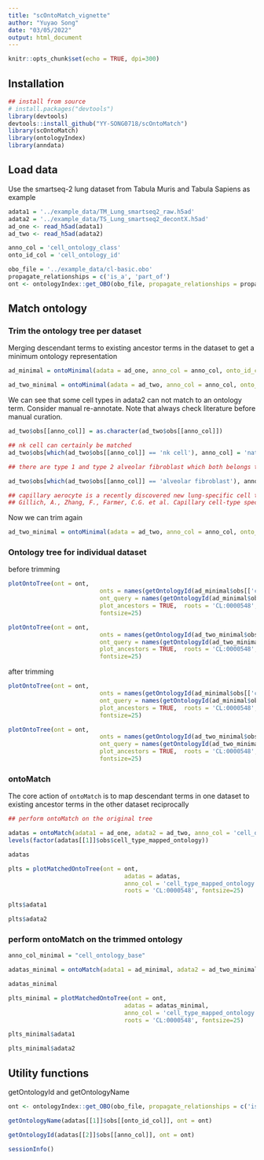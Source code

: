 ```yaml
---
title: "scOntoMatch_vignette"
author: "Yuyao Song"
date: "03/05/2022"
output: html_document
---
```


```r
knitr::opts_chunk$set(echo = TRUE, dpi=300)
```



## Installation

```r

## install from source
# install.packages("devtools")
library(devtools)
devtools::install_github("YY-SONG0718/scOntoMatch")
library(scOntoMatch)
library(ontologyIndex)
library(anndata)
```

## Load data

Use the smartseq-2 lung dataset from Tabula Muris and Tabula Sapiens as example

```r
adata1 = '../example_data/TM_Lung_smartseq2_raw.h5ad'
adata2 = '../example_data/TS_Lung_smartseq2_decontX.h5ad'
ad_one <- read_h5ad(adata1)
ad_two <- read_h5ad(adata2)

anno_col = 'cell_ontology_class'
onto_id_col = 'cell_ontology_id'

obo_file = '../example_data/cl-basic.obo'
propagate_relationships = c('is_a', 'part_of')
ont <- ontologyIndex::get_OBO(obo_file, propagate_relationships = propagate_relationships)
```


## Match ontology

### Trim the ontology tree per dataset

Merging descendant terms to existing ancestor terms in the dataset to get a minimum ontology representation
```r

ad_minimal = ontoMinimal(adata = ad_one, anno_col = anno_col, onto_id_col = onto_id_col, ont = ont)

```
```r

ad_two_minimal = ontoMinimal(adata = ad_two, anno_col = anno_col, onto_id_col = onto_id_col, ont = ont)

```

We can see that some cell types in adata2 can not match to an ontology term. Consider manual re-annotate. Note that always check literature before manual curation.
```r
ad_two$obs[[anno_col]] = as.character(ad_two$obs[[anno_col]])

## nk cell can certainly be matched
ad_two$obs[which(ad_two$obs[[anno_col]] == 'nk cell'), anno_col] = 'natural killer cell'

## there are type 1 and type 2 alveolar fibroblast which both belongs to fibroblast of lung

ad_two$obs[which(ad_two$obs[[anno_col]] == 'alveolar fibroblast'), anno_col] = 'fibroblast of lung'

## capillary aerocyte is a recently discovered new lung-specific cell type that is good to keep it
## Gillich, A., Zhang, F., Farmer, C.G. et al. Capillary cell-type specialization in the alveolus. Nature 586, 785–789 (2020). https://doi.org/10.1038/s41586-020-2822-7

```

Now we can trim again
```r
ad_two_minimal = ontoMinimal(adata = ad_two, anno_col = anno_col, onto_id_col = onto_id_col, ont = ont)

```
### Ontology tree for individual dataset
before trimming
```r


plotOntoTree(ont = ont, 
                          onts = names(getOntologyId(ad_minimal$obs[['cell_ontology_class']], ont = ont)), 
                          ont_query = names(getOntologyId(ad_minimal$obs[['cell_ontology_class']], ont = ont)),
                          plot_ancestors = TRUE,  roots = 'CL:0000548',
                          fontsize=25)
```

```r


plotOntoTree(ont = ont, 
                          onts = names(getOntologyId(ad_two_minimal$obs[['cell_ontology_class']], ont = ont)), 
                          ont_query = names(getOntologyId(ad_two_minimal$obs[['cell_ontology_class']], ont = ont)),
                          plot_ancestors = TRUE,  roots = 'CL:0000548',
                          fontsize=25)
```


after trimming
```r

plotOntoTree(ont = ont, 
                          onts = names(getOntologyId(ad_minimal$obs[['cell_ontology_base']], ont = ont)), 
                          ont_query = names(getOntologyId(ad_minimal$obs[['cell_ontology_base']], ont = ont)),
                          plot_ancestors = TRUE,  roots = 'CL:0000548',
                          fontsize=25)
```

```r

plotOntoTree(ont = ont, 
                          onts = names(getOntologyId(ad_two_minimal$obs[['cell_ontology_base']], ont = ont)), 
                          ont_query = names(getOntologyId(ad_two_minimal$obs[['cell_ontology_base']], ont = ont)),
                          plot_ancestors = TRUE,  roots = 'CL:0000548',
                          fontsize=25)
```


### ontoMatch
The core action of `ontoMatch` is to map descendant terms in one dataset to existing ancestor terms in the other dataset reciprocally

```r

## perform ontoMatch on the original tree

adatas = ontoMatch(adata1 = ad_one, adata2 = ad_two, anno_col = 'cell_ontology_class', onto_id_col = onto_id_col, ont = ont)
levels(factor(adatas[[1]]$obs$cell_type_mapped_ontology))
```
```r
adatas

```
```r

plts = plotMatchedOntoTree(ont = ont, 
                                 adatas = adatas,
                                 anno_col = 'cell_type_mapped_ontology', 
                                 roots = 'CL:0000548', fontsize=25)
```
```r
plts$adata1
```
```r
plts$adata2
```

### perform ontoMatch on the trimmed ontology

```r

anno_col_minimal = "cell_ontology_base"

adatas_minimal = ontoMatch(adata1 = ad_minimal, adata2 = ad_two_minimal, anno_col = anno_col_minimal, onto_id_col = onto_id_col, ont = ont)

```
```r
adatas_minimal

```

```r

plts_minimal = plotMatchedOntoTree(ont = ont, 
                                 adatas = adatas_minimal,
                                 anno_col = 'cell_type_mapped_ontology', 
                                 roots = 'CL:0000548', fontsize=25)
```
```r
plts_minimal$adata1
```
```r
plts_minimal$adata2
```

## Utility functions

getOntologyId and getOntologyName

```r
ont <- ontologyIndex::get_OBO(obo_file, propagate_relationships = c('is_a', 'part_of'))

getOntologyName(adatas[[1]]$obs[[onto_id_col]], ont = ont)

```

```r

getOntologyId(adatas[[2]]$obs[[anno_col]], ont = ont)

```

```r
sessionInfo()
```
